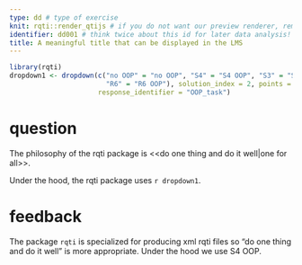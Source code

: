 ```yaml
---
type: dd # type of exercise
knit: rqti::render_qtijs # if you do not want our preview renderer, remove this
identifier: dd001 # think twice about this id for later data analysis!
title: A meaningful title that can be displayed in the LMS
---
```


```r
library(rqti)
dropdown1 <- dropdown(c("no OOP" = "no OOP", "S4" = "S4 OOP", "S3" = "S3 OOP", 
                        "R6" = "R6 OOP"), solution_index = 2, points = 2, 
                      response_identifier = "OOP_task")
```

# question

The philosophy of the rqti package is <<do one thing and do it well|one for
all>>.

Under the hood, the rqti package uses `r dropdown1`.

# feedback

The package `rqti` is specialized for producing xml rqti files so "do one thing
and do it well" is more appropriate. Under the hood we use S4 OOP.
